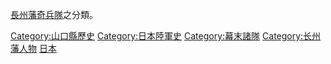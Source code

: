 [[長州藩|長州藩]][[奇兵隊|奇兵隊]]之分類。

[[Category:山口縣歷史|Category:山口縣歷史]]
[[Category:日本陸軍史|Category:日本陸軍史]]
[[Category:幕末諸隊|Category:幕末諸隊]]
[[Category:长州藩人物|Category:长州藩人物]]
[[Category:已解散陸軍|日本]]